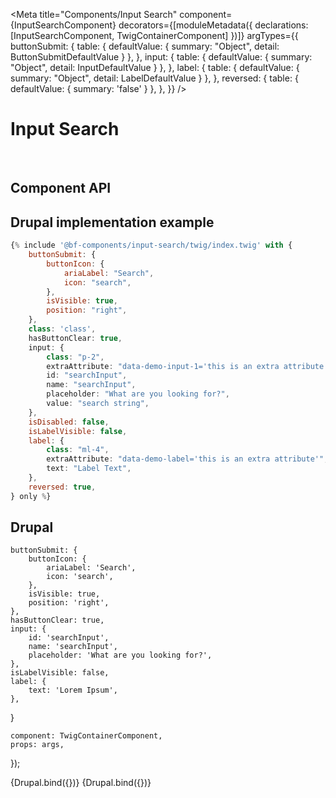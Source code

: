 
<Meta
    title="Components/Input Search"
    component={InputSearchComponent}
    decorators={[moduleMetadata({ declarations: [InputSearchComponent, TwigContainerComponent] })]}
    argTypes={{
        buttonSubmit: {
            table: {
                defaultValue: {
                    summary: "Object",
                    detail: ButtonSubmitDefaultValue
                }
            },
        },
        input: {
            table: {
                defaultValue: {
                    summary: "Object",
                    detail: InputDefaultValue
                }
            },
        },
        label: {
            table: {
                defaultValue: {
                    summary: "Object",
                    detail: LabelDefaultValue
                }
            },
        },
        reversed: {
            table: { defaultValue: { summary: 'false' } },
        },
    }}
/>

# Input Search

<br />

## Component API

<ArgsTable of={InputSearchComponent} />

## Drupal implementation example

```jsx
{% include '@bf-components/input-search/twig/index.twig' with {
    buttonSubmit: {
        buttonIcon: {
            ariaLabel: "Search",
            icon: "search",
        },
        isVisible: true,
        position: "right",
    },
    class: 'class',
    hasButtonClear: true,
    input: {
        class: "p-2",
        extraAttribute: "data-demo-input-1='this is an extra attribute' data-demo-input-2='this is another extra attribute'",
        id: "searchInput",
        name: "searchInput",
        placeholder: "What are you looking for?",
        value: "search string",
    },
    isDisabled: false,
    isLabelVisible: false,
    label: {
        class: "ml-4",
        extraAttribute: "data-demo-label='this is an extra attribute'",
        text: "Label Text",
    },
    reversed: true,
} only %}
```

## Drupal

    buttonSubmit: {
        buttonIcon: {
            ariaLabel: 'Search',
            icon: 'search',
        },
        isVisible: true,
        position: 'right',
    },
    hasButtonClear: true,
    input: {
        id: 'searchInput',
        name: 'searchInput',
        placeholder: 'What are you looking for?',
    },
    isLabelVisible: false,
    label: {
        text: 'Lorem Ipsum',
    },
}

    component: TwigContainerComponent,
    props: args,
});

<Canvas withSource="none">
    <Story
        name="Drupal - Default"
        height="150px"
        args={{
            elementPath: 'components/input-search/_doc/template.drupal',
            ...commonProps,
        }}
    >
        {Drupal.bind({})}
    </Story>
</Canvas>

<Canvas withSource="none">
    <Story
        name="Drupal - With Label"
        height="150px"
        args={{
            elementPath: 'components/input-search/_doc/template.drupal',
            ...commonProps,
            isLabelVisible: true,
        }}
    >
        {Drupal.bind({})}
    </Story>
</Canvas>
